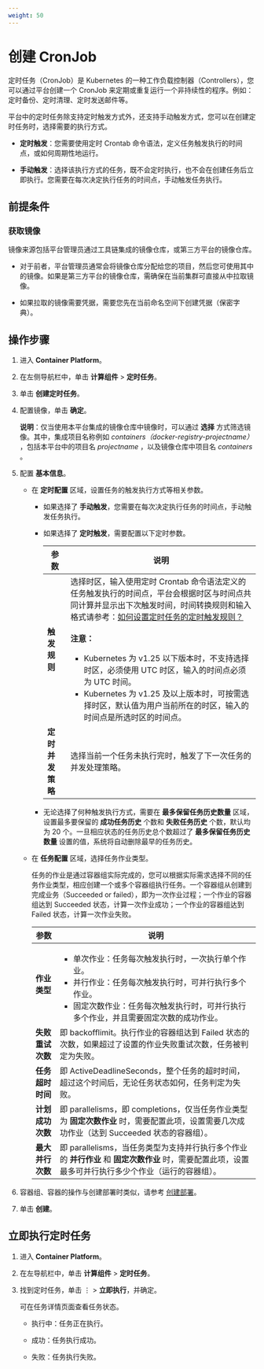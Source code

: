 ```yaml
---
weight: 50
---
```


# 创建 CronJob

定时任务（CronJob）是 Kubernetes 的一种工作负载控制器（Controllers），您可以通过平台创建一个 CronJob 来定期或重复运行一个非持续性的程序。例如：定时备份、定时清理、定时发送邮件等。

平台中的定时任务除支持定时触发方式外，还支持手动触发方式，您可以在创建定时任务时，选择需要的执行方式。

* **定时触发**：您需要使用定时 Crontab 命令语法，定义任务触发执行的时间点，或如何周期性地运行。

* **手动触发**：选择该执行方式的任务，既不会定时执行，也不会在创建任务后立即执行。您需要在每次决定执行任务的时间点，手动触发任务执行。


## 前提条件

### 获取镜像

镜像来源包括平台管理员通过工具链集成的镜像仓库，或第三方平台的镜像仓库。

* 对于前者，平台管理员通常会将镜像仓库分配给您的项目，然后您可使用其中的镜像。如果是第三方平台的镜像仓库，需确保在当前集群可直接从中拉取镜像。

* 如果拉取的镜像需要凭据，需要您先在当前命名空间下创建凭据（保密字典）。


## 操作步骤

1. 进入 **Container Platform**。

1. 在左侧导航栏中，单击 **计算组件** > **定时任务**。

2. 单击 **创建定时任务**。

3. 配置镜像，单击 **确定**。

    **说明**：仅当使用本平台集成的镜像仓库中镜像时，可以通过 **选择** 方式筛选镜像。其中，集成项目名称例如 *containers（docker-registry-projectname）* ，包括本平台中的项目名 *projectname* ，以及镜像仓库中项目名 *containers* 。

4. 配置 **基本信息**。
    

    * 在 **定时配置** 区域，设置任务的触发执行方式等相关参数。
    
        * 如果选择了 **手动触发**，您需要在每次决定执行任务的时间点，手动触发任务执行。
        
        * 如果选择了 **定时触发**，需要配置以下定时参数。  
        
            |参数| 说明                                                         |
            | ------------ | ------------------------------------------------------------ |
            |**触发规则**|选择时区，输入使用定时 Crontab 命令语法定义的任务触发执行的时间点，平台会根据时区与时间点共同计算并显示出下次触发时间，时间转换规则和输入格式请参考：[如何设置定时任务的定时触发规则？](/application/building_application/how_to/cronjob_rules.mdx) <br/><br/>**注意：**<ul><li>Kubernetes 为 v1.25 以下版本时，不支持选择时区，必须使用 UTC 时区，输入的时间点必须为 UTC 时间。</li><li>Kubernetes 为 v1.25 及以上版本时，可按需选择时区，默认值为用户当前所在的时区，输入的时间点是所选时区的时间点。</li></ul> |
            |**定时并发策略**| 选择当前一个任务未执行完时，触发了下一次任务的并发处理策略。 |



        * 无论选择了何种触发执行方式，需要在 **最多保留任务历史数量** 区域，设置最多要保留的 **成功任务历史** 个数和 **失败任务历史** 个数，默认均为 20 个。一旦相应状态的任务历史总个数超过了 **最多保留任务历史数量** 设置的值，系统将自动删除最早的任务历史。

    * 在 **任务配置** 区域，选择任务作业类型。

        任务的作业是通过容器组实际完成的，您可以根据实际需求选择不同的任务作业类型，相应创建一个或多个容器组执行任务。一个容器组从创建到完成业务（Succeeded or failed），即为一次作业过程；一个作业的容器组达到 Succeeded 状态，计算一次作业成功；一个作业的容器组达到 Failed 状态，计算一次作业失败。
    
        |参数| 说明                                                         |
        | ------------ | ------------------------------------------------------------ |
        |**作业类型**| <ul><li>单次作业：任务每次触发执行时，一次执行单个作业。</li><li>并行作业：任务每次触发执行时，可并行执行多个作业。</li><li>固定次数作业：任务每次触发执行时，可并行执行多个作业，并且需要固定次数的成功作业。</li></ul> |
        |**失败重试次数**|      即 backofflimit。执行作业的容器组达到 Failed 状态的次数，如果超过了设置的作业失败重试次数，任务被判定为失败。                |
        |**任务超时时间**| 即 ActiveDeadlineSeconds，整个任务的超时时间，超过这个时间后，无论任务状态如何，任务判定为失败。|
        |**计划成功次数**| 即 parallelisms，即 completions，仅当任务作业类型为 **固定次数作业** 时，需要配置此项，设置需要几次成功作业（达到 Succeeded 状态的容器组）。|
        |**最大并行次数**| 即 parallelisms，当任务类型为支持并行执行多个作业的 **并行作业** 和 **固定次数作业** 时，需要配置此项，设置最多可并行执行多少个作业（运行的容器组）。 |


8. 容器组、容器的操作与创建部署时类似，请参考 [创建部署](./deployment_create.mdx)。


10. 单击 **创建**。


## 立即执行定时任务

1. 进入 **Container Platform**。

1. 在左导航栏中，单击 **计算组件** > **定时任务**。

2. 找到定时任务，单击 ⋮ > **立即执行**，并确定。
    
    
    可在任务详情页面查看任务状态。
    
    * 执行中：任务正在执行。
    
    * 成功：任务执行成功。
    
    * 失败：任务执行失败。